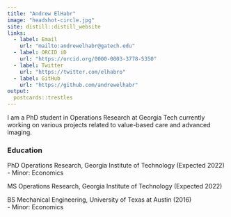 ```yaml
---
title: "Andrew ElHabr"
image: "headshot-circle.jpg"
site: distill::distill_website
links:
  - label: Email
    url: "mailto:andrewelhabr@gatech.edu"
  - label: ORCID iD
    url: "https://orcid.org/0000-0003-3778-5350"
  - label: Twitter
    url: "https://twitter.com/elhabro"
  - label: GitHub
    url: "https://github.com/andrewelhabr"
output:
  postcards::trestles
---
```

 
I am a PhD student in Operations Research at Georgia Tech currently working on various projects related to value-based care and advanced imaging.

### Education

PhD Operations Research, Georgia Institute of Technology (Expected 2022) \
- Minor: Economics

MS Operations Research, Georgia Institute of Technology (Expected 2022) \

BS Mechanical Engineering, University of Texas at Austin (2016) \
- Minor: Economics

